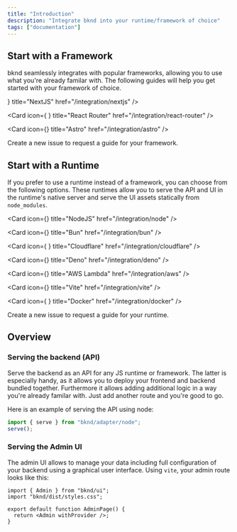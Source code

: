```yaml
---
title: "Introduction"
description: "Integrate bknd into your runtime/framework of choice"
tags: ["documentation"]
---
```



## Start with a Framework

bknd seamlessly integrates with popular frameworks, allowing you to use what you're already familar with. The following guides will help you get started with your framework of choice.

<Cards>
  <Card icon={<Icon icon="tabler:brand-nextjs" className="text-fd-primary !size-6" />} title="NextJS" href="/integration/nextjs" />

<Card
  icon={
    <Icon icon="simple-icons:reactrouter" className="text-fd-primary !size-6" />
  }
  title="React Router"
  href="/integration/react-router"
/>

<Card
  icon={<Icon icon="simple-icons:astro" className="text-fd-primary !size-6" />}
  title="Astro"
  href="/integration/astro"
/>

  <Card title="Yours missing?" href="https://github.com/bknd-io/bknd/issues/new">
     Create a new issue to request a guide for your framework.
  </Card>
</Cards>

## Start with a Runtime

If you prefer to use a runtime instead of a framework, you can choose from the following options. These runtimes allow you to serve the API and UI in the runtime's native server and serve the UI assets statically from `node_modules`.

<Cards>

<Card
  icon={<Icon icon="tabler:brand-nodejs" className="text-fd-primary !size-6" />}
  title="NodeJS"
  href="/integration/node"
/>

<Card
  icon={<Icon icon="simple-icons:bun" className="text-fd-primary !size-6" />}
  title="Bun"
  href="/integration/bun"
/>

<Card
  icon={
    <Icon
      icon="devicon-plain:cloudflareworkers"
      className="text-fd-primary !size-6"
    />
  }
  title="Cloudflare"
  href="/integration/cloudflare"
/>

<Card
  icon={<Icon icon="simple-icons:deno" className="text-fd-primary !size-6" />}
  title="Deno"
  href="/integration/deno"
/>

<Card
  icon={<Icon icon="tabler:lambda" className="text-fd-primary !size-6" />}
  title="AWS Lambda"
  href="/integration/aws"
/>

<Card
  icon={<Icon icon="simple-icons:vitest" className="text-fd-primary !size-6" />}
  title="Vite"
  href="/integration/vite"
/>

<Card
  icon={
    <Icon
      icon="streamline-logos:docker-logo-solid"
      className="text-fd-primary !size-6"
    />
  }
  title="Docker"
  href="/integration/docker"
/>

  <Card title="Yours missing?" href="https://github.com/bknd-io/bknd/issues/new">
     Create a new issue to request a guide for your runtime.
  </Card>
</Cards>

## Overview

### Serving the backend (API)

Serve the backend as an API for any JS runtime or framework. The latter is especially handy, as it allows you to deploy your frontend and backend bundled together. Furthermore it allows adding additional logic in a way you're already familar with. Just add another route and you're good to go.

Here is an example of serving the API using node:

```js title="index.js"
import { serve } from "bknd/adapter/node";
serve();
```

### Serving the Admin UI

The admin UI allows to manage your data including full configuration of your backend using a graphical user interface. Using `vite`, your admin route looks like this:

```tsx title="admin.tsx"
import { Admin } from "bknd/ui";
import "bknd/dist/styles.css";

export default function AdminPage() {
  return <Admin withProvider />;
}
```
